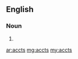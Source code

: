==English==

===Noun===
{{head|en|noun plural form}}

# {{plural of|acct|lang=en}}

[[ar:accts]]
[[mg:accts]]
[[my:accts]]